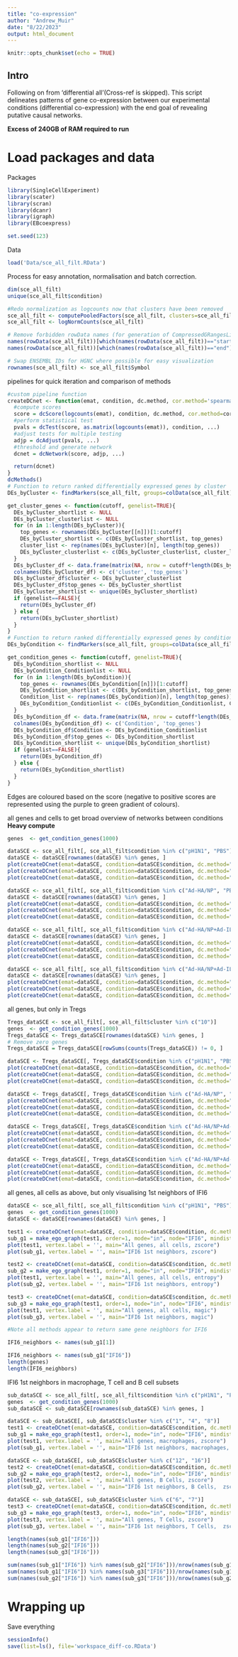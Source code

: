 ```yaml
---
title: "co-expression"
author: "Andrew_Muir"
date: "8/22/2023"
output: html_document
---
```


```r
knitr::opts_chunk$set(echo = TRUE)
```

## Intro

Following on from 'differential all'(Cross-ref is skipped). This script delineates patterns of gene co-expression between our experimental conditions (differential co-expression) with the end goal of revealing putative causal networks. 

**Excess of 240GB of RAM required to run**

# Load packages and data

Packages
```r
library(SingleCellExperiment)
library(scater)
library(scran)
library(dcanr)
library(igraph)
library(EBcoexpress)

set.seed(123)
```

Data
```r
load('Data/sce_all_filt.RData')
```

Process for easy annotation, normalisation and batch correction. 
```r
dim(sce_all_filt)
unique(sce_all_filt$condition)

#Redo normalization as logcounts now that clusters have been removed
sce_all_filt <- computePooledFactors(sce_all_filt, clusters=sce_all_filt$cluster, assay.type="counts")
sce_all_filt <- logNormCounts(sce_all_filt)

# Remove forbidden rowData names (for generation of CompressedGRangesList)
names(rowData(sce_all_filt))[which(names(rowData(sce_all_filt))=="start")]="gene_start"
names(rowData(sce_all_filt))[which(names(rowData(sce_all_filt))=="end")]="gene_end"

# Swap ENSEMBL IDs for HGNC where possible for easy visualization
rownames(sce_all_filt) <- sce_all_filt$Symbol

```

pipelines for quick iteration and comparison of methods
```r
#custom pipeline function
createDCnet <- function(emat, condition, dc.method, cor.method='spearman', ...) {
  #compute scores
  score = dcScore(logcounts(emat), condition, dc.method, cor.method=cor.method, ebcoexpress.useBWMC=FALSE,  ...)
  #perform statistical test
  pvals = dcTest(score, as.matrix(logcounts(emat)), condition, ...)
  #adjust tests for multiple testing
  adjp = dcAdjust(pvals, ...)
  #threshold and generate network
  dcnet = dcNetwork(score, adjp, ...)

  return(dcnet)
}
dcMethods()
# Function to return ranked differentially expressed genes by cluster
DEs_byCluster <- findMarkers(sce_all_filt, groups=colData(sce_all_filt)$cluster)

get_cluster_genes <- function(cutoff, genelist=TRUE){
  DEs_byCluster_shortlist <- NULL
  DEs_byCluster_clusterlist <- NULL
  for (n in 1:length(DEs_byCluster)){
    top_genes <- rownames(DEs_byCluster[[n]])[1:cutoff]
    DEs_byCluster_shortlist <- c(DEs_byCluster_shortlist, top_genes)
    cluster_list <- rep(names(DEs_byCluster)[n], length(top_genes))
    DEs_byCluster_clusterlist <- c(DEs_byCluster_clusterlist, cluster_list)
  }
  DEs_byCluster_df <- data.frame(matrix(NA, nrow = cutoff*length(DEs_byCluster), ncol = 2))
  colnames(DEs_byCluster_df) <- c('cluster', 'top_genes')
  DEs_byCluster_df$cluster <- DEs_byCluster_clusterlist
  DEs_byCluster_df$top_genes <- DEs_byCluster_shortlist
  DEs_byCluster_shortlist <- unique(DEs_byCluster_shortlist)
  if (genelist==FALSE){
    return(DEs_byCluster_df)
  } else {
    return(DEs_byCluster_shortlist)
  }
}
# Function to return ranked differentially expressed genes by condition
DEs_byCondition <- findMarkers(sce_all_filt, groups=colData(sce_all_filt)$condition)

get_condition_genes <- function(cutoff, genelist=TRUE){
  DEs_byCondition_shortlist <- NULL
  DEs_byCondition_Conditionlist <- NULL
  for (n in 1:length(DEs_byCondition)){
    top_genes <- rownames(DEs_byCondition[[n]])[1:cutoff]
    DEs_byCondition_shortlist <- c(DEs_byCondition_shortlist, top_genes)
    Condition_list <- rep(names(DEs_byCondition)[n], length(top_genes))
    DEs_byCondition_Conditionlist <- c(DEs_byCondition_Conditionlist, Condition_list)
  }
  DEs_byCondition_df <- data.frame(matrix(NA, nrow = cutoff*length(DEs_byCondition), ncol = 2))
  colnames(DEs_byCondition_df) <- c('Condition', 'top_genes')
  DEs_byCondition_df$Condition <- DEs_byCondition_Conditionlist
  DEs_byCondition_df$top_genes <- DEs_byCondition_shortlist
  DEs_byCondition_shortlist <- unique(DEs_byCondition_shortlist)
  if (genelist==FALSE){
    return(DEs_byCondition_df)
  } else {
    return(DEs_byCondition_shortlist)
  }
}

```
Edges are coloured based on the score (negative to positive scores are represented using the purple to green gradient of colours).

all genes and cells to get broad overview of networks between conditions **Heavy compute**
```r
genes  <- get_condition_genes(1000)

dataSCE <- sce_all_filt[, sce_all_filt$condition %in% c("pH1N1", "PBS")]
dataSCE <- dataSCE[rownames(dataSCE) %in% genes, ]
plot(createDCnet(emat=dataSCE, condition=dataSCE$condition, dc.method="entropy"), vertex.label = '', main="entropy, all genes, all cells, PBS vs infected")
plot(createDCnet(emat=dataSCE, condition=dataSCE$condition, dc.method="magic"), vertex.label = '', main="magic, all genes, all cells, PBS vs infected")
plot(createDCnet(emat=dataSCE, condition=dataSCE$condition, dc.method="zscore"), vertex.label = '', main="zscore, all genes, all cells, PBS vs infected")

dataSCE <- sce_all_filt[, sce_all_filt$condition %in% c("Ad-HA/NP", "PBS")]
dataSCE <- dataSCE[rownames(dataSCE) %in% genes, ]
plot(createDCnet(emat=dataSCE, condition=dataSCE$condition, dc.method="entropy"), vertex.label = '', main="entropy, all genes, all cells, PBS vs vaccinated")
plot(createDCnet(emat=dataSCE, condition=dataSCE$condition, dc.method="magic"), vertex.label = '', main="magic, all genes, all cells, PBS vs vaccinated")
plot(createDCnet(emat=dataSCE, condition=dataSCE$condition, dc.method="zscore"), vertex.label = '', main="zscore, all genes, all cells, PBS vs vaccinated")

dataSCE <- sce_all_filt[, sce_all_filt$condition %in% c("Ad-HA/NP+Ad-IL1b", "PBS")]
dataSCE <- dataSCE[rownames(dataSCE) %in% genes, ]
plot(createDCnet(emat=dataSCE, condition=dataSCE$condition, dc.method="entropy"), vertex.label = '', main="entropy, all genes, all cells, PBS vs vaccinated+IL-1b")
plot(createDCnet(emat=dataSCE, condition=dataSCE$condition, dc.method="magic"), vertex.label = '', main="magic, all genes, all cells, PBS vs vaccinated+IL-1b")
plot(createDCnet(emat=dataSCE, condition=dataSCE$condition, dc.method="zscore"), vertex.label = '', main="zscore, all genes, all cells, PBS vs vaccinated+IL-1b")

dataSCE <- sce_all_filt[, sce_all_filt$condition %in% c("Ad-HA/NP+Ad-IL1b", "Ad-HA/NP")]
dataSCE <- dataSCE[rownames(dataSCE) %in% genes, ]
plot(createDCnet(emat=dataSCE, condition=dataSCE$condition, dc.method="entropy"), vertex.label = '', main="entropy, all genes, all cells, vaccinated vs vaccinated+IL-1b")
plot(createDCnet(emat=dataSCE, condition=dataSCE$condition, dc.method="magic"), vertex.label = '', main="magic, all genes, all cells, vaccinated vs vaccinated+IL-1b")
plot(createDCnet(emat=dataSCE, condition=dataSCE$condition, dc.method="zscore"), vertex.label = '', main="zscore, all genes, all cells, vaccinated vs vaccinated+IL-1b")

```

all genes, but only in Tregs
```r
Tregs_dataSCE <- sce_all_filt[, sce_all_filt$cluster %in% c("10")]
genes  <- get_condition_genes(1000)
Tregs_dataSCE <- Tregs_dataSCE[rownames(dataSCE) %in% genes, ]
# Remove zero genes
Tregs_dataSCE = Tregs_dataSCE[rowSums(counts(Tregs_dataSCE)) != 0, ]

dataSCE <- Tregs_dataSCE[, Tregs_dataSCE$condition %in% c("pH1N1", "PBS")]
plot(createDCnet(emat=dataSCE, condition=dataSCE$condition, dc.method="entropy"), vertex.label = '', main="entropy, all genes, Tregs, PBS vs infected")
plot(createDCnet(emat=dataSCE, condition=dataSCE$condition, dc.method="magic"), vertex.label = '', main="magic, all genes, Tregs, PBS vs infected")
plot(createDCnet(emat=dataSCE, condition=dataSCE$condition, dc.method="zscore"), vertex.label = '', main="zscore, all genes, Tregs, PBS vs infected")

dataSCE <- Tregs_dataSCE[, Tregs_dataSCE$condition %in% c("Ad-HA/NP", "PBS")]
plot(createDCnet(emat=dataSCE, condition=dataSCE$condition, dc.method="entropy"), vertex.label = '', main="entropy, all genes, Tregs, PBS vs vaccinated")
plot(createDCnet(emat=dataSCE, condition=dataSCE$condition, dc.method="magic"), vertex.label = '', main="magic, all genes, Tregs, PBS vs vaccinated")
plot(createDCnet(emat=dataSCE, condition=dataSCE$condition, dc.method="zscore"), vertex.label = '', main="zscore, all genes, Tregs, PBS vs vaccinated")

dataSCE <- Tregs_dataSCE[, Tregs_dataSCE$condition %in% c("Ad-HA/NP+Ad-IL1b", "PBS")]
plot(createDCnet(emat=dataSCE, condition=dataSCE$condition, dc.method="entropy"), vertex.label = '', main="entropy, all genes, Tregs, PBS vs vaccinated+IL-1b")
plot(createDCnet(emat=dataSCE, condition=dataSCE$condition, dc.method="magic"), vertex.label = '', main="magic, all genes, Tregs, PBS vs vaccinated+IL-1b")
plot(createDCnet(emat=dataSCE, condition=dataSCE$condition, dc.method="zscore"), vertex.label = '', main="zscore, all genes, Tregs, PBS vs vaccinated+IL-1b")

dataSCE <- Tregs_dataSCE[, Tregs_dataSCE$condition %in% c("Ad-HA/NP+Ad-IL1b", "Ad-HA/NP")]
plot(createDCnet(emat=dataSCE, condition=dataSCE$condition, dc.method="entropy"), vertex.label = '', main="entropy, all genes, Tregs, vaccinated vs vaccinated+IL-1b")
plot(createDCnet(emat=dataSCE, condition=dataSCE$condition, dc.method="magic"), vertex.label = '', main="magic, all genes, Tregs, vaccinated vs vaccinated+IL-1b")
plot(createDCnet(emat=dataSCE, condition=dataSCE$condition, dc.method="zscore"), vertex.label = '', main="zscore, all genes, Tregs, vaccinated vs vaccinated+IL-1b")
```

all genes, all cells as above, but only visualising 1st neighbors of IFI6
```r
dataSCE <- sce_all_filt[, sce_all_filt$condition %in% c("pH1N1", "PBS")]
genes  <- get_condition_genes(1000)
dataSCE <- dataSCE[rownames(dataSCE) %in% genes, ]

test1 <- createDCnet(emat=dataSCE, condition=dataSCE$condition, dc.method="zscore")
sub_g1 = make_ego_graph(test1, order=1, mode="in", node="IFI6", mindist=0)[[1]]
plot(test1, vertex.label = '', main="All genes, all cells, zscore")
plot(sub_g1, vertex.label = '', main="IFI6 1st neighbors, zscore")

test2 <- createDCnet(emat=dataSCE, condition=dataSCE$condition, dc.method="entropy")
sub_g2 = make_ego_graph(test1, order=1, mode="in", node="IFI6", mindist=0)[[1]]
plot(test1, vertex.label = '', main="All genes, all cells, entropy")
plot(sub_g2, vertex.label = '', main="IFI6 1st neighbors, entropy")

test3 <- createDCnet(emat=dataSCE, condition=dataSCE$condition, dc.method="magic")
sub_g3 = make_ego_graph(test1, order=1, mode="in", node="IFI6", mindist=0)[[1]]
plot(test1, vertex.label = '', main="All genes, all cells, magic")
plot(sub_g3, vertex.label = '', main="IFI6 1st neighbors, magic")

#Note all methods appear to return same gene neighbors for IFI6

IFI6_neighbors <- names(sub_g1[1])

IFI6_neighbors <- names(sub_g1["IFI6"])
length(genes)
length(IFI6_neighbors)

```

IFI6 1st neighbors in macrophage, T cell and B cell subsets
```r
sub_dataSCE <- sce_all_filt[, sce_all_filt$condition %in% c("pH1N1", "PBS")]
genes  <- get_condition_genes(1000)
sub_dataSCE <- sub_dataSCE[rownames(sub_dataSCE) %in% genes, ]

dataSCE <- sub_dataSCE[, sub_dataSCE$cluster %in% c("1", "4", "8")]
test1 <- createDCnet(emat=dataSCE, condition=dataSCE$condition, dc.method="zscore")
sub_g1 = make_ego_graph(test1, order=1, mode="in", node="IFI6", mindist=0)[[1]]
plot(test1, vertex.label = '', main="All genes, macrophages, zscore")
plot(sub_g1, vertex.label = '', main="IFI6 1st neighbors, macrophages,  zscore")

dataSCE <- sub_dataSCE[, sub_dataSCE$cluster %in% c("12", "16")]
test2 <- createDCnet(emat=dataSCE, condition=dataSCE$condition, dc.method="zscore")
sub_g2 = make_ego_graph(test2, order=1, mode="in", node="IFI6", mindist=0)[[1]]
plot(test2, vertex.label = '', main="All genes, B Cells, zscore")
plot(sub_g2, vertex.label = '', main="IFI6 1st neighbors, B Cells,  zscore")

dataSCE <- sub_dataSCE[, sub_dataSCE$cluster %in% c("6", "7")]
test3 <- createDCnet(emat=dataSCE, condition=dataSCE$condition, dc.method="zscore")
sub_g3 = make_ego_graph(test3, order=1, mode="in", node="IFI6", mindist=0)[[1]]
plot(test3, vertex.label = '', main="All genes, T Cells, zscore")
plot(sub_g3, vertex.label = '', main="IFI6 1st neighbors, T Cells,  zscore")

length(names(sub_g1["IFI6"]))
length(names(sub_g2["IFI6"]))
length(names(sub_g3["IFI6"]))

sum(names(sub_g1["IFI6"]) %in% names(sub_g2["IFI6"]))/nrow(names(sub_g1["IFI6"]))
sum(names(sub_g1["IFI6"]) %in% names(sub_g3["IFI6"]))/nrow(names(sub_g1["IFI6"]))
sum(names(sub_g2["IFI6"]) %in% names(sub_g3["IFI6"]))/nrow(names(sub_g2["IFI6"]))
```

# Wrapping up

Save everything

```r
sessionInfo()
save(list=ls(), file='workspace_diff-co.RData') 
```